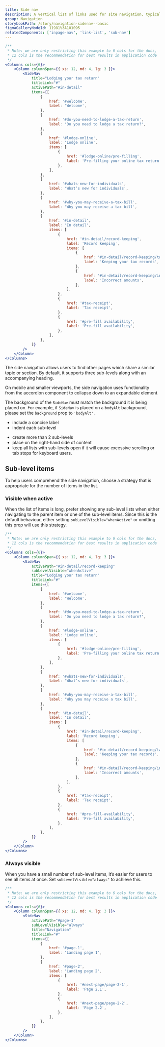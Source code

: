 ```yaml
---
title: Side nav
description: A vertical list of links used for site navigation, typically placed beside body content.
group: Navigation
storybookPath: /story/navigation-sidenav--basic
figmaGalleryNodeId: 11981%3A101095
relatedComponents: ['inpage-nav', 'link-list', 'sub-nav']
---
```


```jsx live responsivePreviewHeading={title}
/**
 * Note: we are only restricting this example to 6 cols for the docs,
 * 12 cols is the recommendation for best results in application code
 */
<Columns cols={6}>
	<Column columnSpan={{ xs: 12, md: 4, lg: 3 }}>
		<SideNav
			title="Lodging your tax return"
			titleLink="#"
			activePath="#in-detail"
			items={[
				{
					href: '#welcome',
					label: 'Welcome',
				},
				{
					href: '#do-you-need-to-lodge-a-tax-return',
					label: 'Do you need to lodge a tax return?',
				},
				{
					href: '#lodge-online',
					label: 'Lodge online',
					items: [
						{
							href: '#lodge-online/pre-filling',
							label: 'Pre-filling your online tax return',
						},
					],
				},
				{
					href: '#whats-new-for-individuals',
					label: 'What’s new for individuals',
				},
				{
					href: '#why-you-may-receive-a-tax-bill',
					label: 'Why you may receive a tax bill',
				},
				{
					href: '#in-detail',
					label: 'In detail',
					items: [
						{
							href: '#in-detail/record-keeping',
							label: 'Record keeping',
							items: [
								{
									href: '#in-detail/record-keeping/tax',
									label: 'Keeping your tax records',
								},
								{
									href: '#in-detail/record-keeping/incorrect-amounts',
									label: 'Incorrect amounts',
								},
							],
						},
						{
							href: '#tax-receipt',
							label: 'Tax receipt',
						},
						{
							href: '#pre-fill availability',
							label: 'Pre-fill availability',
						},
					],
				},
			]}
		/>
	</Column>
</Columns>
```

The side navigation allows users to find other pages which share a similar topic or section. By default, it supports three sub-levels along with an accompanying heading.

On mobile and smaller viewports, the side navigation uses functionality from the accordion component to collapse down to an expandable element.

The background of the `SideNav` must match the background it is being placed on. For example, if `SideNav` is placed on a `bodyAlt` background, please set the `background` prop to `'bodyAlt'`.

<DoHeading />

- include a concise label
- indent each sub-level

<DontHeading />

- create more than 2 sub-levels
- place on the right-hand side of content
- keep all lists with sub-levels open if it will cause excessive scrolling or tab stops for keyboard users.

## Sub-level items

To help users comprehend the side navigation, choose a strategy that is appropriate for the number of items in the list.

### Visible when active

When the list of items is long, prefer showing any sub-level lists when either navigating to the parent item or one of the sub-level items. Since this is the default behaviour, either setting `subLevelVisible="whenActive"` or omitting this prop will use this strategy.

```jsx live
/**
 * Note: we are only restricting this example to 6 cols for the docs,
 * 12 cols is the recommendation for best results in application code
 */
<Columns cols={6}>
	<Column columnSpan={{ xs: 12, md: 4, lg: 3 }}>
		<SideNav
			activePath="#in-detail/record-keeping"
			subLevelVisible="whenActive"
			title="Lodging your tax return"
			titleLink="#"
			items={[
				{
					href: '#welcome',
					label: 'Welcome',
				},
				{
					href: '#do-you-need-to-lodge-a-tax-return',
					label: 'Do you need to lodge a tax return?',
				},
				{
					href: '#lodge-online',
					label: 'Lodge online',
					items: [
						{
							href: '#lodge-online/pre-filling',
							label: 'Pre-filling your online tax return',
						},
					],
				},
				{
					href: '#whats-new-for-individuals',
					label: 'What’s new for individuals',
				},
				{
					href: '#why-you-may-receive-a-tax-bill',
					label: 'Why you may receive a tax bill',
				},
				{
					href: '#in-detail',
					label: 'In detail',
					items: [
						{
							href: '#in-detail/record-keeping',
							label: 'Record keeping',
							items: [
								{
									href: '#in-detail/record-keeping/tax',
									label: 'Keeping your tax records',
								},
								{
									href: '#in-detail/record-keeping/incorrect-amounts',
									label: 'Incorrect amounts',
								},
							],
						},
						{
							href: '#tax-receipt',
							label: 'Tax receipt',
						},
						{
							href: '#pre-fill-availability',
							label: 'Pre-fill availability',
						},
					],
				},
			]}
		/>
	</Column>
</Columns>
```

### Always visible

When you have a small number of sub-level items, it’s easier for users to see all items at once. Set `subLevelVisible="always"` to achieve this.

```jsx live
/**
 * Note: we are only restricting this example to 6 cols for the docs,
 * 12 cols is the recommendation for best results in application code
 */
<Columns cols={6}>
	<Column columnSpan={{ xs: 12, md: 4, lg: 3 }}>
		<SideNav
			activePath="#page-1"
			subLevelVisible="always"
			title="Navigation"
			titleLink="#"
			items={[
				{
					href: '#page-1',
					label: 'Landing page 1',
				},
				{
					href: '#page-2',
					label: 'Landing page 2',
					items: [
						{
							href: '#next-page/page-2-1',
							label: 'Page 2.1',
						},
						{
							href: '#next-page/page-2-2',
							label: 'Page 2.2',
						},
					],
				},
			]}
		/>
	</Column>
</Columns>
```
